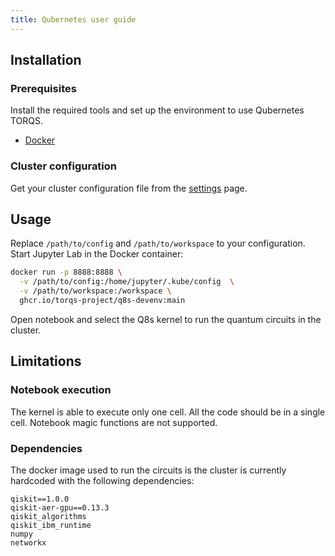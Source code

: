 ```yaml
---
title: Qubernetes user guide
---
```


## Installation

### Prerequisites

Install the required tools and set up the environment to use Qubernetes TORQS.

- [Docker](https://www.docker.com/get-started)

### Cluster configuration

Get your cluster configuration file from the [settings](/account/settings) page.

## Usage

Replace `/path/to/config` and `/path/to/workspace` to your configuration. Start Jupyter Lab in the Docker container:

```bash
docker run -p 8888:8888 \
  -v /path/to/config:/home/jupyter/.kube/config  \
  -v /path/to/workspace:/workspace \
  ghcr.io/torqs-project/q8s-devenv:main
```

Open notebook and select the Q8s kernel to run the quantum circuits in the cluster.

## Limitations

### Notebook execution

The kernel is able to execute only one cell. All the code should be in a single cell. Notebook magic functions are not supported.

### Dependencies

The docker image used to run the circuits is the cluster is currently hardcoded with the following dependencies:

```
qiskit==1.0.0
qiskit-aer-gpu==0.13.3
qiskit_algorithms
qiskit_ibm_runtime
numpy
networkx
```

